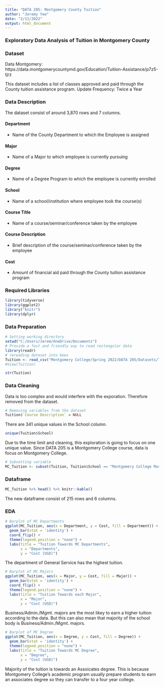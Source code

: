 ---
title: "DATA 205: Montgomery County Tuition"
author: "Jeremy Yee"
date: "2/11/2022"
output: html_document
---

### Exploratory Data Analysis of Tuition in Montgomery County

### Dataset
Data Montgomery: https://data.montgomerycountymd.gov/Education/Tuition-Assistance/p7z5-tjrz

This dataset includes a list of classes approved and paid through the County tuition assistance program. Update Frequency: Twice a Year

### Data Description

The dataset consist of around 3,870 rows and 7 columns.

#### Department
* Name of the County Department to which the Employee is assigned

#### Major
* Name of a Major to which employee is currently pursuing

#### Degree
* Name of a Degree Program to which the employee is currently enrolled

#### School
* Name of a school/institution where employee took the course(s)

#### Course Title
* Name of a course/seminar/conference taken by the employee

#### Course Description 
* Brief description of the course/seminar/conference taken by the employee

#### Cost
* Amount of financial aid paid through the County tuition assistance program

### Required Libraries
```{r}
library(tidyverse)
library(ggplot2)
library("knitr")
library(dplyr)
```

### Data Preparation
```{r}
# Setting working directory
setwd("C:/Users/Jerem/OneDrive/Documents")
# Provide a fast and friendly way to read rectangular data
library(readr)
# rereading dataset into bees
Tuition <- read_csv("Montgomery College/Spring 2022/DATA 205/Datasets/Tuition_Assistance.csv")
#View(Tuition)
```

```{r}
str(Tuition)
```

### Data Cleaning 
Data is too complex and would interfere with the exporation. Therefore removed from the dataset.
```{r}
# Removing variables from the dataset
Tuition$`Course Description` = NULL
```

There are 341 unique values in the School column. 
```{r}
unique(Tuition$School)
```

Due to the time limit and cleaning, this exploration is going to focus on one unique value. Since DATA 205 is a Montgomery College course, data is focus on Montgomery College.
```{r}
# Subsetting variable
MC_Tuition <- subset(Tuition, Tuition$School == "Montgomery College Rockville Campus")
```

### Dataframe
```{r}
MC_Tuition %>% head() %>% knitr::kable()
```

The new dataframe consist of 215 rows and 6 columns.

### EDA
```{r}
# Barplot of MC Departments
ggplot(MC_Tuition, aes(x = Department, y = Cost, fill = Department)) +
  geom_bar(stat = 'identity') +
  coord_flip() +
  theme(legend.position = "none") +
  labs(title = "Tuition Towards MC Departments",
       x = "Departments",
       y = "Cost (USD)")
```

The department of General Service has the highest tuition.

```{r}
# Barplot of MC Majors
ggplot(MC_Tuition, aes(x = Major, y = Cost, fill = Major)) +
  geom_bar(stat = 'identity') +
  coord_flip() +
  theme(legend.position = "none") +
  labs(title = "Tuition Towards each Major",
       x = "Major",
       y = "Cost (USD)")

```

Business/Admin./Mgmt. majors are the most likey to earn a higher tuition according to the data. But this can also mean that majority of the school body is Business/Admin./Mgmt. majors.

```{r}
# Barplot of MC Degree
ggplot(MC_Tuition, aes(x = Degree, y = Cost, fill = Degree)) +
  geom_bar(stat = 'identity') +
  theme(legend.position = "none") +
  labs(title = "Tuition Towards MC Degree",
       x = "Degree",
       y = "Cost (USD)")
```

Majority of the tuition is towards an Assoicates degree. This is because Montgomery College's academic program usually prepare students to earn an associates degree so they can transfer to a four year college. 